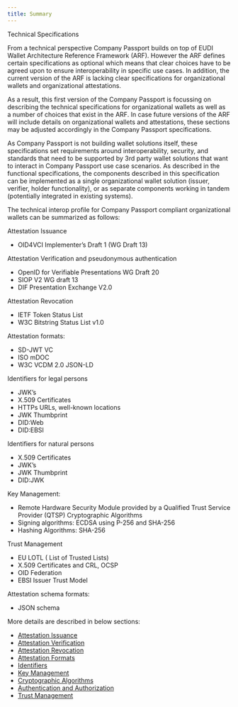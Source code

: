 ```yaml
---
title: Summary
---
```



<Kicker variant="accent">Technical Specifications</Kicker>
<Title size="large" variant="primary">
  Summary
</Title>

From a technical perspective Company Passport builds on top of EUDI Wallet Architecture Reference Framework (ARF). However the ARF defines certain specifications as optional which means that clear choices have to be agreed upon to ensure interoperability in specific use cases. In addition, the current version of the ARF is lacking clear specifications for organizational wallets and organizational attestations.

As a result, this first version of the Company Passport is focussing on describing the technical specifications for organizational wallets as well as a number of choices that exist in the ARF. In case future versions of the ARF will include details on organizational wallets and attestations, these sections may be adjusted accordingly in the Company Passport specifications.

As Company Passport is not building wallet solutions itself, these specifications set requirements around interoperability, security, and standards that need to be supported by 3rd party wallet solutions that want to interact in Company Passport use case scenarios. As described in the functional specifications, the components described in this specification can be implemented as a single organizational wallet solution (issuer, verifier, holder functionality), or as separate components working in tandem (potentially integrated in existing systems).

The technical interop profile for Company Passport compliant organizational wallets can be summarized as follows:

Attestation Issuance

- OID4VCI Implementer’s Draft 1 (WG Draft 13)

Attestation Verification and pseudonymous authentication

- OpenID for Verifiable Presentations WG Draft 20
- SIOP V2 WG draft 13
- DIF Presentation Exchange V2.0

Attestation Revocation

- IETF Token Status List
- W3C Bitstring Status List v1.0

Attestation formats:

- SD-JWT VC
- ISO mDOC
- W3C VCDM 2.0 JSON-LD

Identifiers for legal persons

- JWK’s
- X.509 Certificates
- HTTPs URLs, well-known locations
- JWK Thumbprint
- DID:Web
- DID:EBSI

Identifiers for natural persons

- X.509 Certificates
- JWK’s
- JWK Thumbprint
- DID:JWK

Key Management:

- Remote Hardware Security Module provided by a Qualified Trust Service Provider (QTSP)
  Cryptographic Algorithms
- Signing algorithms: ECDSA using P-256 and SHA-256
- Hashing Algorithms: SHA-256

Trust Management

- EU LOTL ( List of Trusted Lists)
- X.509 Certificates and CRL, OCSP
- OID Federation
- EBSI Issuer Trust Model

Attestation schema formats:

- JSON schema

More details are described in below sections:

<Callout variant="primary">

- [Attestation Issuance](./technical/issuance)
- [Attestation Verification](./technical/verification)
- [Attestation Revocation](./technical/revocation)
- [Attestation Formats](./technical/attestation-formats)
- [Identifiers](./technical/identifiers)
- [Key Management](./technical/key-management)
- [Cryptographic Algorithms](./technical/cryptographic-algorithms)
- [Authentication and Authorization](./technical/authentication-authorization)
- [Trust Management](./technical/trust-management)

</Callout>
